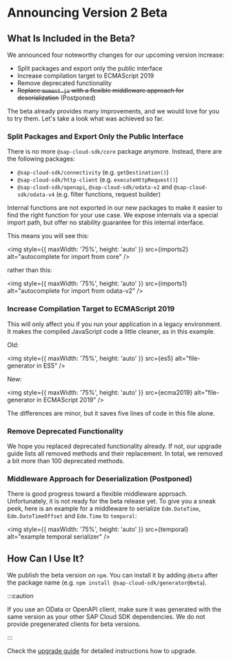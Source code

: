 
# Announcing Version 2 Beta

## What Is Included in the Beta?

We announced four noteworthy changes for our upcoming version increase:

- Split packages and export only the public interface
- Increase compilation target to ECMAScript 2019
- Remove deprecated functionality
- ~~Replace `moment.js` with a flexible middleware approach for deserialization~~ (Postponed)

The beta already provides many improvements, and we would love for you to try them.
Let's take a look what was achieved so far.

### Split Packages and Export Only the Public Interface

There is no more `@sap-cloud-sdk/core` package anymore.
Instead, there are the following packages:

- `@sap-cloud-sdk/connectivity` (e.g. `getDestination()`)
- `@sap-cloud-sdk/http-client` (e.g. `executeHttpRequest()`)
- `@sap-cloud-sdk/openapi`, `@sap-cloud-sdk/odata-v2` and `@sap-cloud-sdk/odata-v4` (e.g. filter functions, request builder)

Internal functions are not exported in our new packages to make it easier to find the right function for your use case.
We expose internals via a special import path, but offer no stability guarantee for this internal interface.

This means you will see this:

<img
  style={{ maxWidth: '75%', height: 'auto' }}
  src={imports2}
  alt="autocomplete for import from core"
/>

rather than this:

<img
  style={{ maxWidth: '75%', height: 'auto' }}
  src={imports1}
  alt="autocomplete for import from odata-v2"
/>

### Increase Compilation Target to ECMAScript 2019

This will only affect you if you run your application in a legacy environment.
It makes the compiled JavaScript code a little cleaner, as in this example.

Old:

<img
  style={{ maxWidth: '75%', height: 'auto' }}
  src={es5}
  alt="file-generator in ES5"
/>

New:

<img
  style={{ maxWidth: '75%', height: 'auto' }}
  src={ecma2019}
  alt="file-generator in ECMAScript 2019"
/>

The differences are minor, but it saves five lines of code in this file alone.

### Remove Deprecated Functionality

We hope you replaced deprecated functionality already.
If not, our upgrade guide lists all removed methods and their replacement.
In total, we removed a bit more than 100 deprecated methods.

### Middleware Approach for Deserialization (Postponed)

There is good progress toward a flexible middleware approach.
Unfortunately, it is not ready for the beta release yet.
To give you a sneak peek, here is an example for a middleware to serialize `Edm.DateTime`, `Edm.DateTimeOffset` and `Edm.Time` to `temporal`:

<img
  style={{ maxWidth: '75%', height: 'auto' }}
  src={temporal}
  alt="example temporal serializer"
/>

## How Can I Use It?

We publish the beta version on `npm`.
You can install it by adding `@beta` after the package name (e.g. `npm install @sap-cloud-sdk/generator@beta`).

:::caution

If you use an OData or OpenAPI client, make sure it was generated with the same version as your other SAP Cloud SDK dependencies.
We do not provide pregenerated clients for beta versions.

:::

Check the [upgrade guide](./guides/upgrade-to-version-2.mdx) for detailed instructions how to upgrade.
